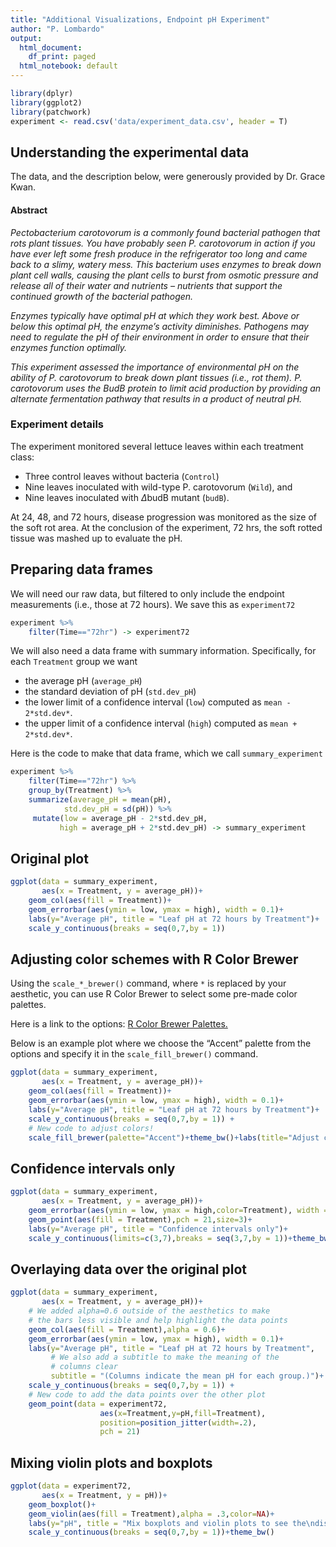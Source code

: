 ```yaml
---
title: "Additional Visualizations, Endpoint pH Experiment"
author: "P. Lombardo"
output:
  html_document:
    df_print: paged
  html_notebook: default
---
```


```r
library(dplyr)
library(ggplot2)
library(patchwork)
experiment <- read.csv('data/experiment_data.csv', header = T)
```

## Understanding the experimental data
The data, and the description below, were generously provided by Dr. Grace Kwan.

#### Abstract

*Pectobacterium carotovorum is a commonly found bacterial pathogen that rots plant tissues. You have probably seen P. carotovorum in action if you have ever left some fresh produce in the refrigerator too long and came back to a slimy, watery mess. This bacterium uses enzymes to break down plant cell walls, causing the plant cells to burst from osmotic pressure and release all of their water and nutrients -- nutrients that support the continued growth of the bacterial pathogen.*

*Enzymes typically have optimal pH at which they work best. Above or below this optimal pH, the enzyme's activity diminishes. Pathogens may need to regulate the pH of their environment in order to ensure that their enzymes function optimally. *

*This experiment assessed the importance of environmental pH on the ability of P. carotovorum to break down plant tissues (i.e., rot them). P. carotovorum uses the BudB protein to limit acid production by providing an alternate fermentation pathway that results in a product of neutral pH.*

### Experiment details
The experiment monitored several lettuce leaves within each treatment class:

* Three control leaves without bacteria (`Control`)
* Nine leaves inoculated with wild-type P. carotovorum (`Wild`), and
* Nine leaves inoculated with $\Delta$budB mutant (`budB`).

At 24, 48, and 72 hours, disease progression was monitored as the size of the soft rot area. At the conclusion of the experiment, 72 hrs, the soft rotted tissue was mashed up to evaluate the pH.


## Preparing data frames
We will need our raw data, but filtered to only include the endpoint measurements (i.e., those at 72 hours). We save this as `experiment72`
```r
experiment %>% 
    filter(Time=="72hr") -> experiment72
```

We will also need a data frame with summary information. Specifically, for each `Treatment` group we want

* the average pH (`average_pH`)
* the standard deviation of pH (`std.dev_pH`)
* the lower limit of a confidence interval (`low`) computed as `mean - 2*std.dev*`.
* the upper limit of a confidence interval (`high`) computed as `mean + 2*std.dev*`.

Here is the code to make that data frame, which we call `summary_experiment`
```r
experiment %>% 
    filter(Time=="72hr") %>%
    group_by(Treatment) %>%
    summarize(average_pH = mean(pH),
            std.dev_pH = sd(pH)) %>%
     mutate(low = average_pH - 2*std.dev_pH,
           high = average_pH + 2*std.dev_pH) -> summary_experiment
```

## Original plot

```r
ggplot(data = summary_experiment,     
       aes(x = Treatment, y = average_pH))+
    geom_col(aes(fill = Treatment))+
    geom_errorbar(aes(ymin = low, ymax = high), width = 0.1)+
    labs(y="Average pH", title = "Leaf pH at 72 hours by Treatment")+
    scale_y_continuous(breaks = seq(0,7,by = 1))
```


## Adjusting color schemes with R Color Brewer
Using the `scale_*_brewer()` command, where `*` is replaced by your aesthetic, you can use R Color Brewer to select some pre-made color palettes.

Here is a link to the options: [R Color Brewer Palettes.](https://r-graph-gallery.com/38-rcolorbrewers-palettes.html)

Below is an example plot where we choose the "Accent" palette from the options and specify it in the `scale_fill_brewer()` command.
```r
ggplot(data = summary_experiment,     
       aes(x = Treatment, y = average_pH))+
    geom_col(aes(fill = Treatment))+
    geom_errorbar(aes(ymin = low, ymax = high), width = 0.1)+
    labs(y="Average pH", title = "Leaf pH at 72 hours by Treatment")+
    scale_y_continuous(breaks = seq(0,7,by = 1)) +
    # New code to adjust colors!
    scale_fill_brewer(palette="Accent")+theme_bw()+labs(title="Adjust color schemes with `brewer`")
```


## Confidence intervals only
```r
ggplot(data = summary_experiment,     
       aes(x = Treatment, y = average_pH))+
    geom_errorbar(aes(ymin = low, ymax = high,color=Treatment), width = 0.5,linewidth=.7)+
    geom_point(aes(fill = Treatment),pch = 21,size=3)+
    labs(y="Average pH", title = "Confidence intervals only")+
    scale_y_continuous(limits=c(3,7),breaks = seq(3,7,by = 1))+theme_bw()

```

## Overlaying data over the original plot
```r
ggplot(data = summary_experiment,     
       aes(x = Treatment, y = average_pH))+
    # We added alpha=0.6 outside of the aesthetics to make 
    # the bars less visible and help highlight the data points 
    geom_col(aes(fill = Treatment),alpha = 0.6)+
    geom_errorbar(aes(ymin = low, ymax = high), width = 0.1)+
    labs(y="Average pH", title = "Leaf pH at 72 hours by Treatment",
         # We also add a subtitle to make the meaning of the 
         # columns clear
         subtitle = "(Columns indicate the mean pH for each group.)")+
    scale_y_continuous(breaks = seq(0,7,by = 1)) + 
    # New code to add the data points over the other plot
    geom_point(data = experiment72,
                    aes(x=Treatment,y=pH,fill=Treatment),
                    position=position_jitter(width=.2),
                    pch = 21)
```


## Mixing violin plots and boxplots
```r
ggplot(data = experiment72,     
       aes(x = Treatment, y = pH))+
    geom_boxplot()+
    geom_violin(aes(fill = Treatment),alpha = .3,color=NA)+
    labs(y="pH", title = "Mix boxplots and violin plots to see the\ndistributions by treatment group")+
    scale_y_continuous(breaks = seq(0,7,by = 1))+theme_bw()
```


